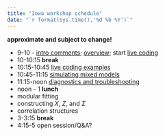 ```yaml
---
title: "Iowa workshop schedule"
date: "`r format(Sys.time(),'%d %b %Y')`"
---
```


**approximate and subject to change!**

* 9-10 - [intro comments](notes/intro.html); [overview](notes/glmm.html); start [live coding](notes/mixed_lab.html)
* 10-10:15 **break**
* 10:15-10:45 [live coding examples](notes/mixed_lab.html)
* 10:45-11:15 [simulating mixed models](notes/simulation.html)
* 11:15-noon [diagnostics and troubleshooting](notes/troubleshooting.html)
* noon - 1 **lunch**
* modular fitting
* constructing $X$, $Z$, and $\Sigma$
* correlation structures
* 3-3:15 **break**
* 4:15-5 open session/Q&A?




